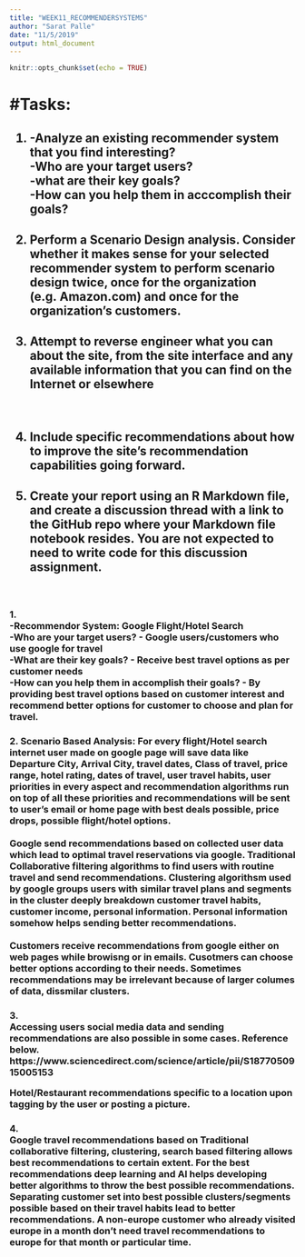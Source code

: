 ---
title: "WEEK11_RECOMMENDERSYSTEMS"
author: "Sarat Palle"
date: "11/5/2019"
output: html_document
---

```{r setup, include=FALSE}
knitr::opts_chunk$set(echo = TRUE)
```

<h1>#Tasks:</h1>
<h2>1. -Analyze an existing recommender system that you find interesting? <br>
  -Who are your target users?<br>
  -what are their key goals?<br>
  -How can you help them in acccomplish their goals?</h2>
<h2>2. Perform a Scenario Design analysis. Consider whether it makes sense for your selected recommender system to perform scenario design twice, once for the organization (e.g. Amazon.com) and once for the organization’s customers.</h2>
<h2>3. Attempt to reverse engineer what you can about the site, from the site interface and any available information that you can find on the Internet or elsewhere</h3><br>
<h2>4. Include specific recommendations about how to improve the site's recommendation capabilities going forward. </h2>
<h2>5. Create your report using an R Markdown file, and create a discussion thread with a link to the GitHub repo where your Markdown file notebook resides.  You are not expected to need to write code for this discussion assignment.</h2><br>

<h3>
<b>1.</b><br>
-Recommendor System: Google Flight/Hotel Search <br>
-Who are your target users? - Google users/customers who use google for travel<br>
-What are their key goals? - Receive best travel options as per customer needs<br>
-How can you help them in accomplish their goals? - By providing best travel options based on customer interest and recommend better options for customer to choose and plan for travel.
</h3>

<h3><b>2. Scenario Based Analysis: </b>
For every flight/Hotel search internet user made on google page will save data like Departure City, Arrival City, travel dates, Class of travel, price range, hotel rating, dates of travel, user travel habits, user priorities in every aspect and recommendation algorithms run on top of all these priorities and recommendations will be sent to user's email or home page with best deals possible, price drops, possible flight/hotel options.<br><br>Google send recommendations based on collected user data which lead to optimal travel reservations via google. Traditional Collaborative filtering algorithms to find users with routine travel and send recommendations. Clustering algorithsm used by google groups users with similar travel plans and segments in the cluster deeply breakdown customer travel habits, customer income, personal information. Personal information somehow helps sending better recommendations. <br><br>Customers receive recommendations from google either on web pages while browisng or in emails. Cusotmers can choose better options according to their needs. Sometimes recommendations may be irrelevant because of larger columes of data, dissmilar clusters. 
</h3>

<h3><b>3.</b><br> Accessing users social media data and sending recommendations are also possible in some cases. Reference below.<br>
https://www.sciencedirect.com/science/article/pii/S1877050915005153 <br>

Hotel/Restaurant recommendations specific to a location upon tagging by the user or posting a picture.<br>
</h3>

<h3><b>4.</b><br> Google travel recommendations based on Traditional collaborative filtering, clustering, search based filtering allows best recommendations to certain extent. For the best recommendations deep learning and AI helps developing better algorithms to throw the best possible recommendations. Separating customer set into best possible clusters/segments possible based on their travel habits lead to better recommendations. A non-europe customer who already visited europe in a month don't need travel recommendations to europe for that month or particular time. </h3>